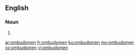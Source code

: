 ==English==

===Noun===
{{head|en|plural}}

# {{plural of|ombudsman|lang=en|nocat=1}}

[[ar:ombudsmen]]
[[fr:ombudsmen]]
[[ku:ombudsmen]]
[[my:ombudsmen]]
[[sv:ombudsmen]]
[[vi:ombudsmen]]